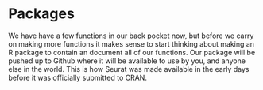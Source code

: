 # Packages
We have have a few functions in our back pocket now, but before we carry on making more functions it makes sense to start thinking about making an R package to contain an document all of our functions. Our package will be pushed up to Github where it will be available to use by you, and anyone else in the world. This is how Seurat was made available in the early days before it was officially submitted to CRAN.

